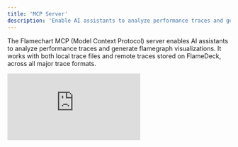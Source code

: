 ```yaml
---
title: 'MCP Server'
description: 'Enable AI assistants to analyze performance traces and generate flamegraph visualizations'
---
```


The Flamechart MCP (Model Context Protocol) server enables AI assistants to analyze performance traces and generate flamegraph visualizations. It works with both local trace files and remote traces stored on FlameDeck, across all major trace formats.

<div style={{ position: 'relative', paddingBottom: '62.56%', height: 0, overflow: 'hidden', maxWidth: '100%', marginBottom: '2rem', borderRadius: '12px', border: '1px solid #e5e7eb' }}>
  <iframe 
    src="https://www.youtube.com/embed/wNoL82YvuAA" 
    style={{ position: 'absolute', top: 0, left: 0, width: '100%', height: '100%' }}
    frameBorder="0" 
    allowFullScreen
    title="Flamechart MCP Server Demo"
  />
</div>

<Tip>
**Best Model Performance** - For optimal flamegraph analysis, we recommend using AI models with strong image understanding capabilities such as OpenAI's o3. These models can better interpret the visual flamegraph outputs and provide more detailed insights about performance bottlenecks.
</Tip>

## Quick Start

### 1. Install the MCP server

<Tabs>
  <Tab title="Cursor">
    Add to your Cursor MCP configuration:

    ```json
    {
      "mcpServers": {
        "flamechart-debug": {
          "command": "npx",
          "args": ["-y", "@flamedeck/flamechart-mcp"]
        }
      }
    }
    ```
  </Tab>
  <Tab title="Claude Desktop">
    Add to `~/Library/Application Support/Claude/claude_desktop_config.json` (macOS):

    ```json
    {
      "mcpServers": {
        "flamechart-debug": {
          "command": "npx",
          "args": ["-y", "@flamedeck/flamechart-mcp"]
        }
      }
    }
    ```
  </Tab>
</Tabs>

### 2. Start Analyzing

Try this prompt in your AI assistant (use the absolute local file path to your trace file):

```
Analyze this trace file and show me the top 10 slowest functions:
/path/to/your/profile.json
```


## Working with Remote Traces

### Setting Up FlameDeck Integration

<Steps>
  <Step title="Create an API Key">
    - Go to [FlameDeck Settings](https://flamedeck.com/settings/api-keys)
    - Create a new key with `trace:download` permissions
    - Copy the generated key
  </Step>

  <Step title="Configure the MCP Server">
    Add the following to your MCP server configuration:

    ```json
    {
      "mcpServers": {
        "flamechart-debug": {
          "command": "npx",
          "args": ["-y", "@flamedeck/flamechart-mcp"],
          "env": {
            "FLAMEDECK_API_KEY": "your_api_key_here"
          }
        }
      }
    }
    ```
  </Step>
</Steps>

### Using Remote Traces

Once configured, you can analyze traces directly from FlameDeck URLs:

```
Analyze this production trace and find performance bottlenecks:
https://www.flamedeck.com/traces/98508d02-1f2a-4885-9607-ecadceb3d734

Focus on database operations and API endpoints.
```

## Example Workflows

### Debugging Slow React Rendering

```
I have a React app that's rendering slowly. Analyze this Chrome DevTools profile:
/Users/dev/profiles/react-slow-render.json

Please:
1. Show me the top functions taking the most time
2. Generate a flamegraph to visualize the call stack
3. Look for any React-specific bottlenecks like expensive re-renders
4. Focus on functions in my application code vs React internals
```

### API Performance Investigation

```
Our API endpoints are slow. Help me analyze this production trace:
https://www.flamedeck.com/traces/5e538693-a0b6-40a0-a932-8a6b48c2f269

Investigation goals:
1. Identify the slowest endpoints
2. Find database vs application time breakdown
3. Look for N+1 query patterns
4. Generate a visual report I can share with the team
```

## Supported Trace Formats

The MCP server supports a wide range of profiling formats, including pprof, chrome, pyinstrument, etc.

<Check>
**Automatic Format Detection** - The server automatically detects trace formats and handles gzipped files transparently.
</Check>

## Available Tools

### get_top_functions

Identifies the slowest functions in your trace, helping you find performance bottlenecks.

<ParamField path="trace" type="string" required>
  File path or FlameDeck URL
</ParamField>

<ParamField path="sortBy" type="string" default="total">
  Sort by `'self'` or `'total'` time
</ParamField>

<ParamField path="offset" type="number" default="0">
  Starting position for pagination
</ParamField>

<ParamField path="limit" type="number" default="15">
  Number of functions to return
</ParamField>

**Example Usage:**
```
Show me the top 20 functions consuming the most total time in this trace:
/Users/dev/profiles/api-slow.cpuprofile
```

### generate_flamegraph_screenshot

Creates a visual flamegraph showing the timeline of function execution.

<ParamField path="trace" type="string" required>
  File path or FlameDeck URL
</ParamField>

<ParamField path="width" type="number" default="1200">
  Image width in pixels
</ParamField>

<ParamField path="height" type="number" default="800">
  Image height in pixels
</ParamField>

<ParamField path="mode" type="string" default="light">
  Theme: `'light'` or `'dark'`
</ParamField>

<ParamField path="startTimeMs" type="number">
  Start time for zoomed view
</ParamField>

<ParamField path="endTimeMs" type="number">
  End time for zoomed view
</ParamField>

<ParamField path="startDepth" type="number">
  Stack depth to start visualization
</ParamField>

**Example Usage:**
```
Generate a dark mode flamegraph of this trace for my presentation:
/path/to/production-profile.json
```

### generate_sandwich_flamegraph_screenshot

Creates a "sandwich view" focusing on a specific function, showing both its callers and callees.

<ParamField path="trace" type="string" required>
  File path or FlameDeck URL
</ParamField>

<ParamField path="frameName" type="string" required>
  Exact function name to focus on
</ParamField>

**Example Usage:**
```
Create a sandwich view for the "processData" function to understand what's calling it:
/path/to/trace.json
```

## Performance Features

### Smart Caching

The MCP server includes intelligent caching to improve performance:

- **Remote URLs**: Cached for 5 minutes to avoid repeated API calls
- **Local Files**: Cached until file modification detected
- **Memory Management**: Automatic cleanup with 50 profile limit
- **Cache Invalidation**: Smart invalidation based on file changes

<Tip>
**Performance Boost** - Subsequent tool calls on the same trace are nearly instant thanks to smart caching.
</Tip>


## Troubleshooting

### Common Issues

<AccordionGroup>
  <Accordion title="MCP Server Not Starting">
    - Ensure Node.js is installed (version 16+ recommended)
    - Try running with `npx -y @flamedeck/flamechart-mcp` to force latest version
  </Accordion>

  <Accordion title="API Key Authentication Errors">
    - Verify your API key has `trace:download` permissions
    - Check that the key is correctly set in environment variables
    - Ensure the FlameDeck URL format is correct: `https://www.flamedeck.com/traces/{id}`
  </Accordion>

  <Accordion title="Trace File Not Found">
    - Use absolute file paths for local traces
    - Verify file exists and is readable
    - Check that the trace format is supported
  </Accordion>

  <Accordion title="Performance Issues">
    - Large traces (>100MB) may take longer to process
    - Consider using time-based zooming for very long traces
    - Clear cache if memory usage becomes excessive
  </Accordion>
</AccordionGroup>

### Getting Help

For technical support or to report issues, please submit a ticket through our [GitHub issue tracker](https://github.com/flamedeck-org/flamedeck/issues).

## Advanced Usage

### Custom Flamegraph Views

Create focused visualizations by specifying time ranges:

```
Generate a flamegraph focusing on the 500ms-1500ms time range of this trace:
/path/to/long-running-profile.json

I want to see what happened during that specific slow period.
```

### Integration with Code Analysis

Combine trace analysis with code review:

```
Analyze this performance trace and then look through my codebase to understand the bottlenecks:
/path/to/slow-api.cpuprofile

Focus on the slowest functions and help me understand:
1. What those functions actually do in the code
2. Why they might be slow
3. Potential optimization strategies
``` 